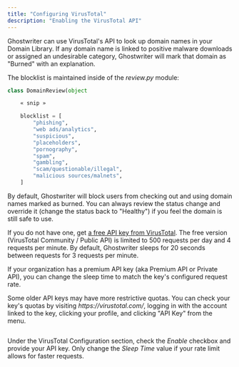 ```yaml
---
title: "Configuring VirusTotal"
description: "Enabling the VirusTotal API"
---
```


Ghostwriter can use VirusTotal's API to look up domain names in your Domain Library. If any domain name is linked to positive malware downloads or assigned an undesirable category, Ghostwriter will mark that domain as "Burned" with an explanation.

The blocklist is maintained inside of the *review\.py* module:

```python Domain Blocklist
class DomainReview(object

    « snip »

    blocklist = [
        "phishing",
        "web ads/analytics",
        "suspicious",
        "placeholders",
        "pornography",
        "spam",
        "gambling",
        "scam/questionable/illegal",
        "malicious sources/malnets",
    ]
```

By default, Ghostwriter will block users from checking out and using domain names marked as burned. You can always review the status change and override it (change the status back to "Healthy") if you feel the domain is still safe to use.

If you do not have one, get [a free API key from VirusTotal](https://developers.virustotal.com/reference). The free version (VirusTotal Community / Public API) is limited to 500 requests per day and 4 requests per minute. By default, Ghostwriter sleeps for 20 seconds between requests for 3 requests per minute.

If your organization has a premium API key (aka Premium API or Private API), you can change the sleep time to match the key's configured request rate.

Some older API keys may have more restrictive quotas. You can check your key's quotas by visiting *https\://virustotal.com/*, logging in with the account linked to the key, clicking your profile, and clicking "API Key" from the menu.

<Frame>
  <img src="/images/configuring-global-settings/image-7.png" alt=""/>
</Frame>

Under the VirusTotal Configuration section, check the *Enable* checkbox and provide your API key. Only change the *Sleep Time* value if your rate limit allows for faster requests.

<Frame>
  <img src="/images/configuring-global-settings/image-8.avif" alt=""/>
</Frame>

